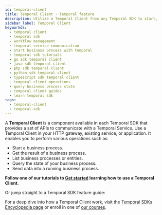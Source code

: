 ```yaml
---
id: temporal-client
title: Temporal Client - Temporal feature
description: Utilize a Temporal Client from any Temporal SDK to start, manage, and query business processes effortlessly. Learn how through our tutorials and feature guides for Go, Java, PHP, Python, and TypeScript.
sidebar_label: Temporal Client
keyworkds:
  - temporal client
  - temporal sdk
  - workflow management
  - temporal service communication
  - start business process with temporal
  - temporal sdk tutorials
  - go sdk temporal client
  - java sdk temporal client
  - php sdk temporal client
  - python sdk temporal client
  - typescript sdk temporal client
  - temporal client operations
  - query business process state
  - temporal client guides
  - learn temporal sdk
tags:
  - temporal-client
  - temporal-sdk
---
```



A **Temporal Client** is a component available in each Temporal SDK that provides a set of APIs to communicate with a Temporal Service.
Use a Temporal Client in your HTTP gateway, existing service, or application.
It enables you to perform various operations such as:

- Start a business process.
- Get the result of a business process.
- List business processes or entities.
- Query the state of your business process.
- Send data into a running business process.

**Follow one of our tutorials to [Get started](https://learn.temporal.io/getting_started/) learning how to use a Temporal Client.**

Or jump straight to a Temporal SDK feature guide:

<RelatedReadContainer>
  <RelatedReadItem path="/develop/go/temporal-clients" text="Go SDK Temporal Client feature guide" archetype="feature-guide" />
  <RelatedReadItem path="/develop/java/temporal-clients" text="Java SDK Temporal Client feature guide" archetype="feature-guide" />
  <RelatedReadItem path="/develop/php/temporal-clients#connect-to-a-dev-cluster" text="PHP SDK Temporal Client feature guide" archetype="feature-guide" />
  <RelatedReadItem path="/develop/python/temporal-clients#connect-to-a-dev-cluster" text="Python SDK Temporal Client feature guide" archetype="feature-guide" />
  <RelatedReadItem path="/develop/typescript/core-application#connect-to-a-dev-cluster" text="TypeScript SDK Temporal Client feature guide" archetype="feature-guide" />
  <RelatedReadItem path="/develop/dotnet/temporal-client" text=".NET SDK Temporal Client feature guide" archetype="feature-guide" />
</RelatedReadContainer>

For a deep dive into how a Temporal Client work, visit the [Temporal SDKs Encyclopedia page](/encyclopedia/temporal-sdks#temporal-client) or enroll in one of [our courses](https://learn.temporal.io/courses/).
